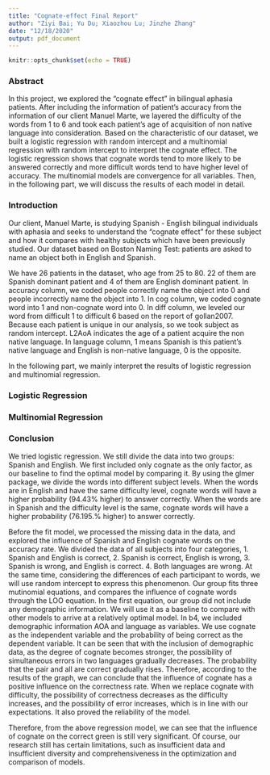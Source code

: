 ```yaml
---
title: "Cognate-effect Final Report"
author: "Ziyi Bai; Yu Du; Xiaozhou Lu; Jinzhe Zhang"
date: "12/18/2020"
output: pdf_document
---
```


```r
knitr::opts_chunk$set(echo = TRUE)
```

### Abstract

In this project, we explored the "cognate effect" in bilingual aphasia patients. After including the information of patient's accuracy from the information of our client Manuel Marte, we layered the difficulty of the words from 1 to 6 and took each patient's age of acquisition of non native language into consideration. Based on the characteristic of our dataset, we built a logistic regression with random intercept and a multinomial regression with random intercept to interpret the cognate effect. The logistic regression shows that cognate words tend to more likely to be answered correctly and more difficult words tend to have higher level of accuracy. The multinomial models are convergence for all variables. Then, in the following part, we will discuss the results of each model in detail.

### Introduction

Our client, Manuel Marte, is studying Spanish - English bilingual individuals with aphasia and seeks to understand the "cognate effect" for these subject and how it compares with healthy subjects which have been previously studied. Our dataset based on Boston Naming Test: patients are asked to name an object both in English and Spanish. 

We have 26 patients in the dataset, who age from 25 to 80. 22 of them are Spanish dominant patient and 4 of them are English dominant patient. In accuracy column, we coded people correctly name the object into 0 and people incorrectly name the object into 1. In cog column, we coded cognate word into 1 and non-cognate word into 0. In diff column, we leveled our word from difficult 1 to difficult 6 based on the report of gollan2007. Because each patient is unique in our analysis, so we took subject as random intercept. L2AoA indicates the age of a patient acquire the non native language. In language column, 1 means Spanish is this patient's native language and English is non-native language, 0 is the opposite. 

In the following part, we mainly interpret the results of logistic regression and multinomial regression. 


### Logistic Regression





### Multinomial Regression





### Conclusion

We tried logistic regression. We still divide the data into two groups: Spanish and English. We first included only cognate as the only factor, as our baseline to find the optimal model by comparing it. By using the glmer package, we divide the words into different subject levels. When the words are in English and have the same difficulty level, cognate words will have a higher probability (94.43% higher) to answer correctly. When the words are in Spanish and the difficulty level is the same, cognate words will have a higher probability (76.195.% higher) to answer correctly.

Before the fit model, we processed the missing data in the data, and explored the influence of Spanish and English cognate words on the accuracy rate. We divided the data of all subjects into four categories, 1. Spanish and English is correct, 2. Spanish is correct, English is wrong, 3. Spanish is wrong, and English is correct. 4. Both languages are wrong. At the same time, considering the differences of each participant to words, we will use random intercept to express this phenomenon. Our group fits three mutinomial equations, and compares the influence of cognate words through the LOO equation. In the first equation, our group did not include any demographic information. We will use it as a baseline to compare with other models to arrive at a relatively optimal model. In b4, we included demographic information AOA and language as variables. We use cognate as the independent variable and the probability of being correct as the dependent variable. It can be seen that with the inclusion of demographic data, as the degree of cognate becomes stronger, the possibility of simultaneous errors in two languages gradually decreases. The probability that the pair and all are correct gradually rises. Therefore, according to the results of the graph, we can conclude that the influence of cognate has a positive influence on the correctness rate. When we replace cognate with difficulty, the possibility of correctness decreases as the difficulty increases, and the possibility of error increases, which is in line with our expectations. It also proved the reliability of the model.


Therefore, from the above regression model, we can see that the influence of cognate on the correct green is still very significant. Of course, our research still has certain limitations, such as insufficient data and insufficient diversity and comprehensiveness in the optimization and comparison of models.






















